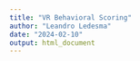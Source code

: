 ```yaml
---
title: "VR Behavioral Scoring"
author: "Leandro Ledesma"
date: "2024-02-10"
output: html_document
---
```


